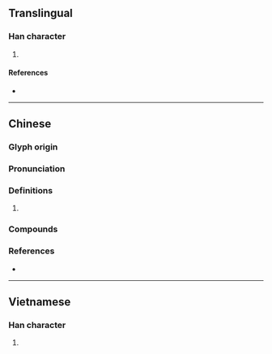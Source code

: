 {{character info/new}}
==Translingual==

===Han character===
{{Han char|rn=64|rad=手|as=10|sn=13|four=58037|canj=QTXC|ids=⿰扌兼}}

# {{defn|Han|sort=手10}}

====References====
* {{Han ref|kx=0447.050|dkj=12484|dj=0797.170|hdz=31936.060|uh=641B|ud=25627|bh=DDB8|bd=56760}}

----

==Chinese==
{{zh-forms}}

===Glyph origin===
{{Han etym}}

===Pronunciation===
{{zh-pron
|m=jiān
|c=lim4,gim1
|mc=
|oc=y
|cat=
}}

===Definitions===
{{zh-hanzi}}

# {{rfdef|zh}}

===Compounds===
{{su#bst:zh-der/new|p=jiān}}

===References===
* {{R:yue:mfccd}}

----

==Vietnamese==

===Han character===
{{vi-hantu|rs=手10|gom}}

# {{defn|lang=vi|sort=手10}}